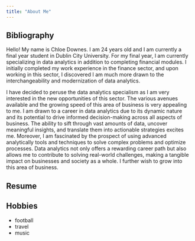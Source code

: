 ```yaml
---
title: "About Me"
---
```


## Bibliography 
Hello! My name is Chloe Downes. I am 24 years old and I am currently a final year student in Dublin City University. For my final year, I am currently specializing in data analytics in addition to completing financial modules. I initially completed my work experience in the finance sector, and upon working in this sector, I discovered I am much more drawn to the interchangeability and modernization of data analytics. 

I have decided to peruse the data analytics specialism as I am very interested in the new opportunities of this sector. The various avenues available and the growing speed of this area of business is very appealing to me. I am drawn to a career in data analytics due to its dynamic nature and its potential to drive informed decision-making across all aspects of business. The ability to sift through vast amounts of data, uncover meaningful insights, and translate them into actionable strategies excites me. Moreover, I am fascinated by the prospect of using advanced analytically tools and techniques to solve complex problems and optimize processes. Data analytics not only offers a rewarding career path but also allows me to contribute to solving real-world challenges, making a tangible impact on businesses and society as a whole. I further wish to grow into this area of business.


## Resume


## Hobbies
- football
- travel
- music
